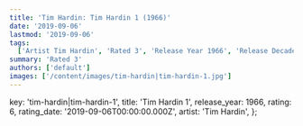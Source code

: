 ```yaml
---
title: 'Tim Hardin: Tim Hardin 1 (1966)'
date: '2019-09-06'
lastmod: '2019-09-06'
tags:
  ['Artist Tim Hardin', 'Rated 3', 'Release Year 1966', 'Release Decade 1960']
summary: 'Rated 3'
authors: ['default']
images: ['/content/images/tim-hardin|tim-hardin-1.jpg']
---
```


  key: 'tim-hardin|tim-hardin-1',
  title: 'Tim Hardin 1',
  release_year: 1966,
  rating: 6,
  rating_date: '2019-09-06T00:00:00.000Z',
  artist: 'Tim Hardin',
};

<MusicRating data={data} />
